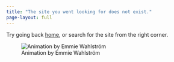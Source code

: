 ```yaml
---
title: "The site you went looking for does not exist."
page-layout: full
---
```

Try going back [home](index.qmd), or search for the site from the right corner.

![Animation by Emmie Wahlström](images/jonas-walk.png){.center-cropped}